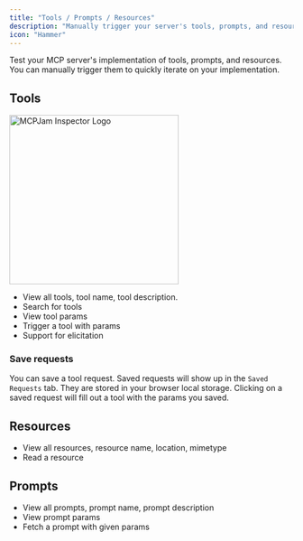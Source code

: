 ```yaml
---
title: "Tools / Prompts / Resources"
description: "Manually trigger your server's tools, prompts, and resources"
icon: "Hammer"
---
```


Test your MCP server's implementation of tools, prompts, and resources. You can manually trigger them to quickly iterate on your implementation.

## Tools

<Frame>
  <img
    className="block"
    src="/images/demo_1.png"
    alt="MCPJam Inspector Logo"
    width="300"
  />
</Frame>

- View all tools, tool name, tool description.
- Search for tools
- View tool params
- Trigger a tool with params
- Support for elicitation

### Save requests

You can save a tool request. Saved requests will show up in the `Saved Requests` tab. They are stored in your browser local storage. Clicking on a saved request will fill out a tool with the params you saved.

## Resources

- View all resources, resource name, location, mimetype
- Read a resource

## Prompts

- View all prompts, prompt name, prompt description
- View prompt params
- Fetch a prompt with given params
